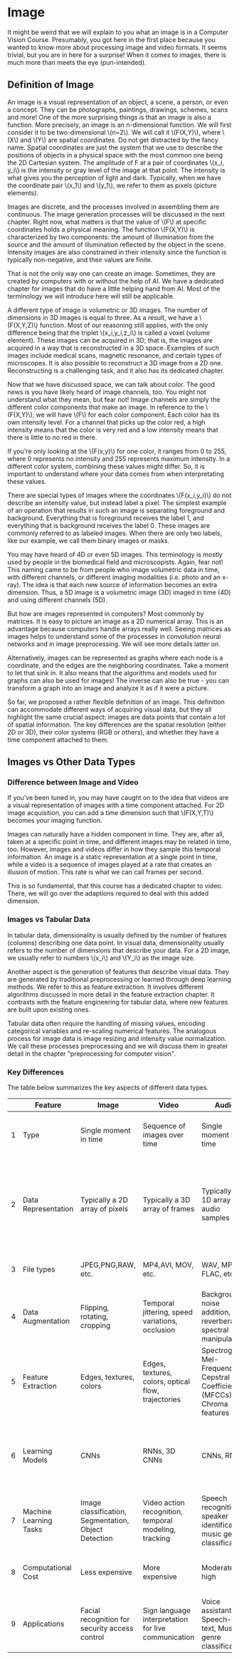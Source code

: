 # Image

It might be weird that we will explain to you what an image is in a Computer Vision Course. Presumably, you got here in the first place because you wanted to know more about processing image and video formats. It seems trivial, but you are in here for a surprise! When it comes to images, there is much more than meets the eye (pun-intended).

## Definition of Image

An image is a visual representation of an object, a scene, a person, or even a concept. They can be photographs, paintings, drawings, schemes, scans and more! One of the more surprising things is that an image is also a function. More precisely, an image is an n-dimensional function. We will first consider it to be two-dimensional \\(n=2\\). We will call it \\(F(X,Y)\\), where \\(X\\) and \\(Y\\) are spatial coordinates. Do not get distracted by the fancy name. Spatial coordinates are just the system that we use to describe the positions of objects in a physical space with the most common one being the 2D Cartesian system. The amplitude of F at a pair of coordinates \\(x_i, y_i\\) is the intensity or gray level of the image at that point. The intensity is what gives you the perception of light and dark. Typically, when we have the coordinate pair \\(x_1\\) and \\(y_1\\), we refer to them as pixels (picture elements).

Images are discrete, and the processes involved in assembling them are continuous. The image generation processes will be discussed in the next chapter. Right now, what matters is that the value of \\(F\\) at specific coordinates holds a physical meaning. The function \\(F(X,Y)\\) is characterized by two components: the amount of illumination from the source and the amount of illumination reflected by the object in the scene. Intensity images are also constrained in their intensity since the function is typically non-negative, and their values are finite. 

That is not the only way one can create an image.  Sometimes, they are created by computers with or without the help of AI.  We have a dedicated chapter for images that do have a little helping hand from AI. Most of the terminology we will introduce here will still be applicable.

A different type of image is volumetric or 3D images. The number of dimensions in 3D images is equal to three. As a result, we have a \\(F(X,Y,Z)\\) function. Most of our reasoning still applies, with the only difference being that the triplet \\(x_i,y_i,z_i\\) is called a voxel (volume element). These images can be acquired in 3D; that is, the images are acquired in a way that is reconstructed in a 3D space. Examples of such images include medical scans, magnetic resonance, and certain types of microscopes. It is also possible to reconstruct a 3D image from a 2D one. Reconstructing is a challenging task, and it also has its dedicated chapter.

Now that we have discussed space, we can talk about color. The good news is you have likely heard of image channels, too. You might not understand what they mean, but fear not! Image channels are simply the different color components that make an image. In reference to the \\(F(X,Y)\\), we will have \\(F\\) for each color component. Each color has its own intensity level. For a channel that picks up the color red, a high intensity means that the color is very red and a low intensity means that there is little to no red in there.

If you're only looking at the \\(F(x,y)\\) for one color, it ranges from 0 to 255, where 0 represents no intensity and 255 represents maximum intensity. In a different color system, combining these values might differ. So, it is important to understand where your data comes from when interpretating these values.

There are special types of images where the coordinates \\(F(x_i,y_i)\\) do not describe an intensity value, but instead label a pixel. The simplest example of an operation that results in such an image is separating foreground and background. Everything that is foreground receives the label 1, and everything that is background receives the label 0. These images are commonly referred to as labeled images. When there are only two labels, like our example, we call them binary images or masks. 

You may have heard of 4D or even 5D images. This terminology is mostly used by people in the biomedical field and microscopists. Again, fear not! This naming came to be from people who image volumetric data in time, with different channels, or different imaging modalities (i.e. photo and an x-ray). The idea is that each new source of information becomes an extra dimension. Thus, a 5D image is a volumetric image (3D) imaged in time (4D) and using different channels (5D).

But how are images represented in computers? Most commonly by matrices. It is easy to picture an image as a 2D numerical array. This is an advantage because computers handle arrays really well. Seeing matrices as images helps to understand some of the processes in convolution neural networks and in image preprocessing. We will see more details latter on.

Alternatively, images can be represented as graphs where each node is a coordinate, and the edges are the neighboring coordinates. Take a moment to let that sink in. It also means that the algorithms and models used for graphs can also be used for images! The inverse can also be true - you can transform a graph into an image and analyze it as if it were a picture.

So far, we proposed a rather flexible definition of an image. This definition can accommodate different ways of acquiring visual data, but they all highlight the same crucial aspect: images are data points that contain a lot of spatial information. The key differences are the spatial resolution (either 2D or 3D), their color systems (RGB or others), and whether they have a time component attached to them.


## Images vs Other Data Types

### Difference between Image and Video

If you've been tuned in,  you may have caught on to the idea that videos are a visual representation of images with a time component attached. For 2D image acquisition, you can add a time dimension such that \\(F(X,Y,T)\\) becomes your imaging function. 

Images can naturally have a hidden component in time. They are, after all, taken at a specific point in time, and different images may be related in time, too. However, images and videos differ in how they sample this temporal information. An image is a static representation at a single point in time, while a video is a sequence of images played at a rate that creates an illusion of motion. This rate is what we can call frames per second. 

This is so fundamental, that this course has a dedicated chapter to video. There, we will go over the adaptions required to deal with this added dimension.

### Images vs Tabular Data

In tabular data, dimensionality is usually defined by the number of features (columns) describing one data point. In visual data, dimensionality usually refers to the number of dimensions that describe your data. For a 2D image, we usually refer to numbers \\(x_i\\) and \\(Y_i\\) as the image size.  

 Another aspect is the generation of features that describe visual data. They are generated by traditional preprocessing or learned through deep learning methods. We refer to this as feature extraction. It involves different algorithms discussed in more detail in the feature extraction chapter. It contrasts with the feature engineering for tabular data, where new features are built upon existing ones.

Tabular data often require the handling of missing values, encoding categorical variables and re-scaling numerical features. The analogous process for image data is image resizing and intensity value normalization. We call these processes preprocessing and we will discuss them in greater detail in the chapter "preprocessing for computer vision".

### Key Differences

The table below summarizes the key aspects of different data types. 


|   | Feature                | Image                                                | Video                                                 | Audio                                                                     | Tabular Data                                                         |
|---|------------------------|------------------------------------------------------|-------------------------------------------------------|---------------------------------------------------------------------------|----------------------------------------------------------------------|
| 1 | Type                   | Single moment in time                                | Sequence of images over time                          | Single moment in time                                                     | Structured data organized in rows and columns                        |
| 2 | Data Representation    | Typically a 2D array of pixels                       | Typically a 3D array of frames                        | Typically a 1D array of audio samples                                     | Typically a 2D array of features as columns and individual data sample as rows (i.e. spreadsheet, database tables                                         |
| 3 | File types             | JPEG,PNG,RAW, etc.                                   | MP4,AVI, MOV, etc.                                    | WAV, MP3, FLAC, etc.                                                      | CSV, Excel (.xlsx, .xls), Database formats, etc.                     |
| 4 | Data Augmentation	     | Flipping, rotating, cropping	                        | Temporal jittering, speed variations, occlusion       | Background noise addition, reverberation, spectral manipulation           |  ROSE, SMOTE, ADASYN                                |
| 5 | Feature Extraction	    | Edges, textures, colors	                             | Edges, textures, colors, optical flow, trajectories   | Spectrogram, Mel-Frequency Cepstral Coefficients (MFCCs), Chroma features | Statistical analysis, Feature engineering, Data aggregation          |
| 6 | Learning Models	       | CNNs                                                 | RNNs, 3D CNNs                                         | CNNs, RNNs                                                                | Linear Regression, Decision Trees, Random Forests, Gradient Boosting |
| 7 | Machine Learning Tasks | Image classification, Segmentation, Object Detection | Video action recognition, temporal modeling, tracking | Speech recognition, speaker identification, music genre classification    | Regression, Classification, Clustering                               |
| 8 | Computational Cost	    | Less expensive	                                      | More expensive                                        | Moderate to high                                                          | Generally less expensive compared to others                          |
| 9 | Applications           | Facial recognition for security access control	      | Sign language interpretation for live communication   | Voice assistants, Speech-to-text, Music genre classification              | Predictive modeling, Fraud detection, Weather forecasting            |




